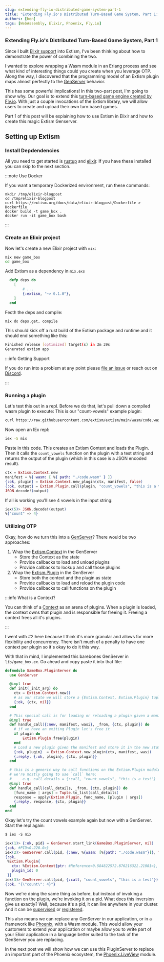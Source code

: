 ```yaml
---
slug: extending-fly-io-distributed-game-system-part-1
title: "Extending Fly.io's Distributed Turn-Based Game System, Part 1: Extism in Elixir"
authors: [ben]
tags: [WebAssembly, Elixir, Phoenix, Fly.io]
---
```


### Extending Fly.io's Distributed Turn-Based Game System, Part 1

Since I built [Elixir support](/docs/integrate-into-your-codebase/elixir-or-erlang-host-sdk) into Extism,
I've been thinking about how to demonstrate the power of combining the two.

I wanted to explore wrapping a Wasm module in an Erlang process and see what kind of interesting things could you create
when you leverage OTP. Along the way, I discovered that the programming model of an Extism plugin maps almost perfectly to 
the [GenServer](https://hexdocs.pm/elixir/GenServer.html) behavior.

This has some powerful implications! In this two-part post, I'm going to show why. Our goal is to
extend this [turn-based game engine created by Fly.io](https://fly.io/blog/building-a-distributed-turn-based-game-system-in-elixir/).
With just a couple invocations of the Extism library, we will allow users to create and upload their own turn based games.

Part 1 of this post will be explaining how to use Extism in Elixir and how to create this magic Extism Genserver.

## Setting up Extism

### Install Depdendencies

All you need to get started is [rustup](https://rustup.rs/) and [elixir](https://elixir-lang.org/install.html).
If you have these installed you can skip to the next section.

:::note Use Docker

If you want a temporary Dockerized environment, run these commands:

```
mkdir /tmp/elixir-blogpost
cd /tmp/elixir-blogpost
curl https://extism.org/docs/data/elixir-blogpost/Dockerfile > Dockerfile
docker build -t game_box .
docker run -it game_box bash
```

:::

### Create an Elixir project

Now let's create a new Elixir project with `mix`:

```bash
mix new game_box
cd game_box
```

Add Extism as a dependency in `mix.exs`

```elixir
  defp deps do
    [
        # ...
        {:extism, "~> 0.1.0"},
    ]
  end
```

Fecth the deps and compile:

```bash
mix do deps.get, compile
```

This should kick off a rust build of the Extism package and runtime and it should end something like this:

```bash
Finished release [optimized] target(s) in 3m 39s
Generated extism app
```

:::info Getting Support

If you do run into a problem at any point please [file an issue](https://github.com/extism/extism/issues) or reach out
on [Discord](https://discord.gg/cx3usBCWnc).

:::

### Running a plugin

Let's test this out in a repl. Before we do that, let's pull down a compiled wasm plugin to execute:
This is our "count-vowels" example plugin:

```bash
curl https://raw.githubusercontent.com/extism/extism/main/wasm/code.wasm > code.wasm
```

Now open an IEx repl:

```bash
iex -S mix
```

Paste in this code. This creates an Extism Context and loads the Plugin. Then it calls the `count_vowels`
function on the plugin with a test string and returns the output of the plugin (which in this case is a JSON encoded result).

```elixir
ctx = Extism.Context.new
manifest = %{ wasm: [ %{ path: "./code.wasm" } ]}
{:ok, plugin} = Extism.Context.new_plugin(ctx, manifest, false)
{:ok, output} = Extism.Plugin.call(plugin, "count_vowels", "this is a test")
JSON.decode!(output)
```

If all is working you'll see 4 vowels in the input string:

```elixir
iex(5)> JSON.decode!(output)
%{"count" => 4}
```

### Utilizing OTP

Okay, how do we turn this into a [GenServer](https://hexdocs.pm/elixir/GenServer.html)?
There would be two approaches:

1. Wrap the [Extism.Context](https://hexdocs.pm/extism/Extism.Context.html) in the GenServer
    * Store the Context as the state
    * Provide callbacks to load and unload plugins
    * Provide callbacks to lookup and call those plugins
2. Wrap the [Extism.Plugin](https://hexdocs.pm/extism/Extism.Plugin.html) in the GenServer
    * Store both the context and the plugin as state
    * Provide callbacks to load and reload the plugin code
    * Provide callbacks to call functions on the plugin

:::info What is a Context?

You can think of a [Context](https://hexdocs.pm/extism/Extism.Context.html) as an arena of plugins. When a plugin is loaded, the context owns
that plugin and is responsible for freeing it. Freeing a context frees all it's plugins.

:::

I went with #2 here because I think it's more granular and allows for more flexibility and concurrency.
There isn't much of a penalty to have one context per plugin so it's okay to do it this way.

With that in mind, I implemented this barebones GenServer in `lib/game_box.ex`. Go ahead and copy paste it
into that file:

```elixir
defmodule GameBox.PluginServer do
  use GenServer

  @impl true
  def init(_init_arg) do
    ctx = Extism.Context.new()
    # as our state we will store a {Extism.Context, Extism.Plugin} tuple
    {:ok, {ctx, nil}}
  end

  # This special call is for loading or reloading a plugin given a manifest
  @impl true
  def handle_call({:new, manifest, wasi}, _from, {ctx, plugin}) do
    # if we have an exiting Plugin let's free it
    if plugin do
        Extism.Plugin.free(plugin)
    end
    # Load a new plugin given the manifest and store it in the new state
    {:ok, plugin}  = Extism.Context.new_plugin(ctx, manifest, wasi)
    {:reply, {:ok, plugin}, {ctx, plugin}}
  end

  # this is a generic way to call functions on the Extism.Plugin module
  # we're mostly going to use `call` here:
  #     e.g. call_details = {:call, "count_vowels", "this is a test"}
  @impl true
  def handle_call(call_details, _from, {ctx, plugin}) do
    [func_name | args] = Tuple.to_list(call_details)
    response = apply(Extism.Plugin, func_name, [plugin | args])
    {:reply, response, {ctx, plugin}}
  end
end
```

Okay let's try the count vowels example again but now with a GenServer. Start the repl again:

```elixir
$ iex -S mix

iex(1)> {:ok, pid} = GenServer.start_link(GameBox.PluginServer, nil)
{:ok, #PID<0.220.0>}
iex(2)> GenServer.call(pid, {:new, %{wasm: [%{path: "./code.wasm"}]}, false})
{:ok,
 %Extism.Plugin{
   ctx: %Extism.Context{ptr: #Reference<0.584822572.876216322.21881>},
   plugin_id: 0
 }}
iex(3)> GenServer.call(pid, {:call, "count_vowels", "this is a test"})
{:ok, "{\"count\": 4}"}
```

Now we're doing the same thing as before, but instead of invoking a function on the plugin, we're 
invoking it on a pid. What does this inversion give us exactly? Well, because it's a pid, it can live anywhere
in your cluster. And it can be [supervised](https://hexdocs.pm/elixir/Supervisor.html) or [registered](https://hexdocs.pm/elixir/Registry.html).

This also means we can replace any GenServer in our application, or in a framework like [Phoenix](https://www.phoenixframework.org/), with a Wasm module.
This would allow your customers to extend your application or maybe
allow you to write part of your Elixir application in a language better suited
to the task of the GenServer you are replacing.

In the next post we will show how we can use this PluginServer to replace an important part of the Phoenix ecosystem, the [Phoenix.LiveView](https://hexdocs.pm/phoenix_live_view/Phoenix.LiveView.html) module.
